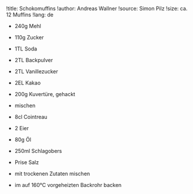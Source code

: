 !title: Schokomuffins
!author: Andreas Wallner
!source: Simon Pilz
!size: ca. 12 Muffins
!lang: de

* 240g Mehl
* 110g Zucker
* 1TL Soda
* 2TL Backpulver
* 2TL Vanillezucker
* 2EL Kakao
* 200g Kuvertüre, gehackt
- mischen

* 8cl Cointreau
* 2 Eier
* 80g Öl
* 250ml Schlagobers
* Prise Salz
- mit trockenen Zutaten mischen

+ im auf 160°C vorgeheizten Backrohr backen